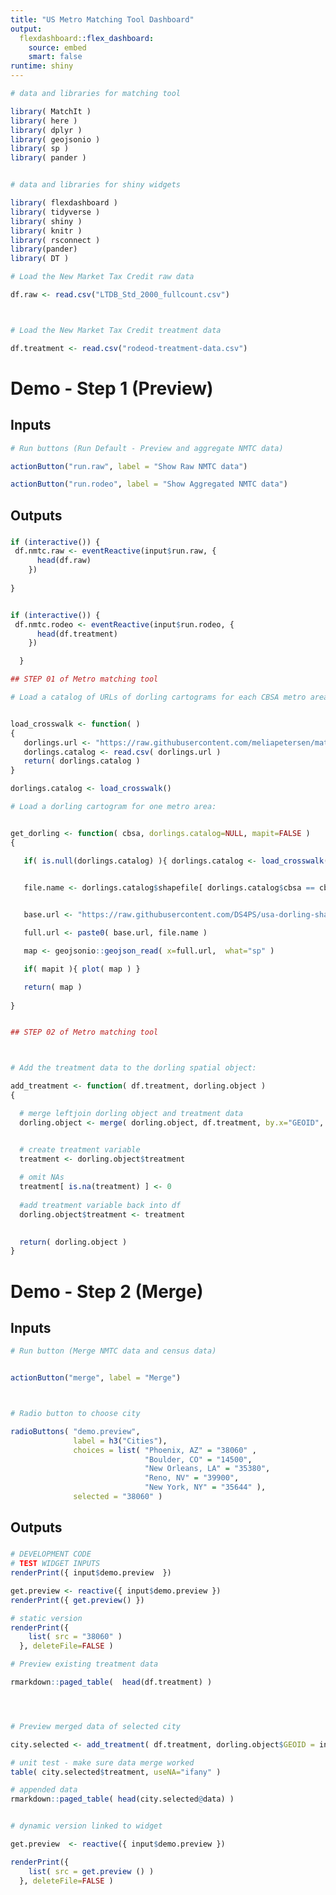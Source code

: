 ---
title: "US Metro Matching Tool Dashboard"
output: 
  flexdashboard::flex_dashboard:
    source: embed
    smart: false
runtime: shiny
---


```{r global, include=FALSE}

# data and libraries for matching tool

library( MatchIt )
library( here )
library( dplyr )
library( geojsonio )
library( sp )
library( pander )


# data and libraries for shiny widgets

library( flexdashboard )
library( tidyverse )
library( shiny )
library( knitr )
library( rsconnect )
library(pander)
library( DT )

```


```{r, include=FALSE}


# Load the New Market Tax Credit raw data

df.raw <- read.csv("LTDB_Std_2000_fullcount.csv")



# Load the New Market Tax Credit treatment data

df.treatment <- read.csv("rodeod-treatment-data.csv")

```



Demo - Step 1 (Preview)
=====================================  


Inputs {.sidebar}
-------------------------------------

```{r}

# Run buttons (Run Default - Preview and aggregate NMTC data)

actionButton("run.raw", label = "Show Raw NMTC data")

actionButton("run.rodeo", label = "Show Aggregated NMTC data")

```


Outputs
-------------------------------------

### 

```{r}


if (interactive()) {
 df.nmtc.raw <- eventReactive(input$run.raw, {
      head(df.raw)
    })
    
}


if (interactive()) {
 df.nmtc.rodeo <- eventReactive(input$run.rodeo, {
      head(df.treatment)
    })

  }

```


```{r}

## STEP 01 of Metro matching tool

# Load a catalog of URLs of dorling cartograms for each CBSA metro area in the US. 


load_crosswalk <- function( )
{
   dorlings.url <- "https://raw.githubusercontent.com/meliapetersen/matching-project/master/data/cbsa-names-and-shapefiles.csv"
   dorlings.catalog <- read.csv( dorlings.url )
   return( dorlings.catalog )
}

dorlings.catalog <- load_crosswalk()

# Load a dorling cartogram for one metro area: 


get_dorling <- function( cbsa, dorlings.catalog=NULL, mapit=FALSE )
{

   if( is.null(dorlings.catalog) ){ dorlings.catalog <- load_crosswalk() }


   file.name <- dorlings.catalog$shapefile[ dorlings.catalog$cbsa == cbsa ]
 

   base.url <- "https://raw.githubusercontent.com/DS4PS/usa-dorling-shapefiles/master/maps/metros-dorling/"

   full.url <- paste0( base.url, file.name )

   map <- geojsonio::geojson_read( x=full.url,  what="sp" )

   if( mapit ){ plot( map ) }

   return( map )
   
}


## STEP 02 of Metro matching tool



# Add the treatment data to the dorling spatial object: 

add_treatment <- function( df.treatment, dorling.object )
{

  # merge leftjoin dorling object and treatment data
  dorling.object <- merge( dorling.object, df.treatment, by.x="GEOID", by.y="id2", all.x=TRUE )


  # create treatment variable 
  treatment <- dorling.object$treatment 
  
  # omit NAs
  treatment[ is.na(treatment) ] <- 0
  
  #add treatment variable back into df
  dorling.object$treatment <- treatment
 

  return( dorling.object )
}

```






Demo - Step 2 (Merge)
=====================================  


Inputs {.sidebar}
-------------------------------------

```{r}
# Run button (Merge NMTC data and census data)


actionButton("merge", label = "Merge")



# Radio button to choose city

radioButtons( "demo.preview", 
              label = h3("Cities"),
              choices = list( "Phoenix, AZ" = "38060" , 
                              "Boulder, CO" = "14500", 
                              "New Orleans, LA" = "35380", 
                              "Reno, NV" = "39900", 
                              "New York, NY" = "35644" ), 
              selected = "38060" )


```


Outputs
-------------------------------------

### 




```{r, eval=F}
# DEVELOPMENT CODE
# TEST WIDGET INPUTS 
renderPrint({ input$demo.preview  })  

get.preview <- reactive({ input$demo.preview })
renderPrint({ get.preview() })
```




```{r, eval=F}
# static version
renderPrint({
    list( src = "38060" )
  }, deleteFile=FALSE )
```

```{r}


# Preview existing treatment data

rmarkdown::paged_table(  head(df.treatment) )




# Preview merged data of selected city

city.selected <- add_treatment( df.treatment, dorling.object$GEOID = input$demo.preview ) 

# unit test - make sure data merge worked
table( city.selected$treatment, useNA="ifany" )

# appended data 
rmarkdown::paged_table( head(city.selected@data) )


# dynamic version linked to widget

get.preview  <- reactive({ input$demo.preview })

renderPrint({
    list( src = get.preview () )
  }, deleteFile=FALSE )


```



